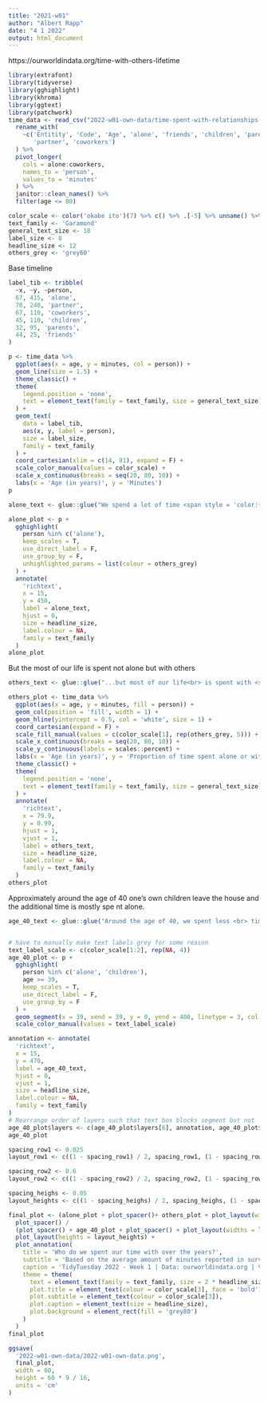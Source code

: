 ---
title: "2021-w01"
author: "Albert Rapp"
date: "4 1 2022"
output: html_document
---

https://ourworldindata.org/time-with-others-lifetime

```{r}
library(extrafont)
library(tidyverse)
library(gghighlight)
library(khroma)
library(ggtext)
library(patchwork)
time_data <- read_csv("2022-w01-own-data/time-spent-with-relationships-by-age-us.csv") %>% 
  rename_with(
    ~c('Entitity', 'Code', 'Age', 'alone', 'friends', 'children', 'parents', 
       'partner', 'coworkers')
  ) %>% 
  pivot_longer(
    cols = alone:coworkers, 
    names_to = 'person',
    values_to = 'minutes'
  ) %>% 
  janitor::clean_names() %>% 
  filter(age <= 80) 

```


```{r}
color_scale <- color('okabe ito')(7) %>% c() %>% .[-5] %>% unname() %>% rev()
text_family <- 'Garamond'
general_text_size <- 18
label_size <- 8
headline_size <- 12
others_grey <- 'grey60'
```

Base timeline

```{r}
label_tib <- tribble(
  ~x, ~y, ~person,
  67, 415, 'alone',
  70, 240, 'partner',
  67, 110, 'coworkers',
  45, 110, 'children',
  32, 95, 'parents',
  44, 25, 'friends'
) 

p <- time_data %>% 
  ggplot(aes(x = age, y = minutes, col = person)) +
  geom_line(size = 1.5) +
  theme_classic() +
  theme(
    legend.position = 'none',
    text = element_text(family = text_family, size = general_text_size)
  ) +
  geom_text(
    data = label_tib, 
    aes(x, y, label = person), 
    size = label_size,
    family = text_family
  ) +
  coord_cartesian(xlim = c(14, 81), expand = F) + 
  scale_color_manual(values = color_scale) +
  scale_x_continuous(breaks = seq(20, 80, 10)) + 
  labs(x = 'Age (in years)', y = 'Minutes')
p
```


```{r}
alone_text <- glue::glue("We spend a lot of time <span style = 'color:{color_scale[1]};'>alone</span>...")

alone_plot <- p +
  gghighlight(
    person %in% c('alone'), 
    keep_scales = T, 
    use_direct_label = F,
    use_group_by = F,
    unhighlighted_params = list(colour = others_grey)
  ) +
  annotate(
    'richtext',
    x = 15,
    y = 450,
    label = alone_text,
    hjust = 0,
    size = headline_size,
    label.colour = NA,
    family = text_family
  )
alone_plot
```



But the most of our life is spent not alone but with others

```{r}
others_text <- glue::glue("...but most of our life<br> is spent with <span style = 'color:{others_grey};'>others</span>.")

others_plot <- time_data %>% 
  ggplot(aes(x = age, y = minutes, fill = person)) +
  geom_col(position = 'fill', width = 1) +
  geom_hline(yintercept = 0.5, col = 'white', size = 1) +
  coord_cartesian(expand = F) +
  scale_fill_manual(values = c(color_scale[1], rep(others_grey, 5))) +
  scale_x_continuous(breaks = seq(20, 80, 10)) +
  scale_y_continuous(labels = scales::percent) +
  labs(x = 'Age (in years)', y = 'Proportion of time spent alone or with others') +
  theme_classic() +
  theme(
    legend.position = 'none',
    text = element_text(family = text_family, size = general_text_size)
  ) +
  annotate(
    'richtext',
    x = 79.9,
    y = 0.99,
    hjust = 1,
    vjust = 1,
    label = others_text,
    size = headline_size,
    label.colour = NA,
    family = text_family
  )
others_plot
```

Approximately around the age of 40 one's own children leave the house and the additional time is mostly spe
nt alone.

```{r}
age_40_text <- glue::glue("Around the age of 40, we spent less <br> time with <span style = 'color:{color_scale[2]};'>children</span> and more <br> time <span style = 'color:{color_scale[1]};'>alone</span>.")


# have to manually make text labels grey for some reason
text_label_scale <- c(color_scale[1:2], rep(NA, 4))
age_40_plot <- p +
  gghighlight(
    person %in% c('alone', 'children'), 
    age >= 39,
    keep_scales = T, 
    use_direct_label = F,
    use_group_by = F
  ) +
  geom_segment(x = 39, xend = 39, y = 0, yend = 400, linetype = 3, col = 'black') +
  scale_color_manual(values = text_label_scale) 

annotation <- annotate(
  'richtext',
  x = 15,
  y = 470,
  label = age_40_text,
  hjust = 0,
  vjust = 1,
  size = headline_size,
  label.colour = NA,
  family = text_family
)
# Rearrange order of layers such that text box blocks segment but not 'alone' line
age_40_plot$layers <- c(age_40_plot$layers[6], annotation, age_40_plot$layers[-6])
age_40_plot
```



```{r}
spacing_row1 <- 0.025
layout_row1 <- c((1 - spacing_row1) / 2, spacing_row1, (1 - spacing_row1) / 2)

spacing_row2 <- 0.6
layout_row2 <- c((1 - spacing_row2) / 2, spacing_row2, (1 - spacing_row2) / 2)

spacing_heighs <- 0.05
layout_heights <- c((1 - spacing_heighs) / 2, spacing_heighs, (1 - spacing_heighs) / 2)

final_plot <- (alone_plot + plot_spacer()+ others_plot + plot_layout(widths = layout_row1)) / 
  plot_spacer() /
  (plot_spacer() + age_40_plot + plot_spacer() + plot_layout(widths = layout_row2)) +
  plot_layout(heights = layout_heights) +
  plot_annotation(
    title = 'Who do we spent our time with over the years?',
    subtitle = 'Based on the average amount of minutes reported in surveys in the US from 2009 to 2019; by age of respondent',
    caption = 'TidyTuesday 2022 - Week 1 | Data: ourworldindata.org | Visualization by Albert Rapp | Twitter: @rappa753',
    theme = theme(
      text = element_text(family = text_family, size = 2 * headline_size),
      plot.title = element_text(colour = color_scale[3], face = 'bold'),
      plot.subtitle = element_text(colour = color_scale[3]),
      plot.caption = element_text(size = headline_size),
      plot.background = element_rect(fill = 'grey80')
    )
  ) 
final_plot
```

```{r}
ggsave(
  '2022-w01-own-data/2022-w01-own-data.png',
  final_plot,
  width = 60,
  height = 60 * 9 / 16,
  units = 'cm'
)
```





